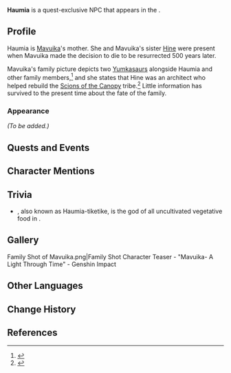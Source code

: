 {{Meta
<!-- Remove this template after adding the missing info -->
|missing_NPC_profile  = yes
<!--
|missing_NPC_idle     = yes
|missing_NPC_dialogue = yes
-->
}}
{{Character Infobox
|type             = Quest NPC
|image            = NPC Haumia.png
|realname         = <!-- Optional, if different from in-game name -->
|deceased         = Past
|region           = Natlan
|location         = <!-- Nation where you can find the character in the game -->
|affiliation      = Scions of the Canopy
|title            = 

|ancestry         = <!-- Clan/family -->
|father           = 
|mother           = 
|spouse           = Unnamed spouse
|spouseNote       = deceased
|sibling          = 
|child            = Mavuika
|child2           = Hine
|childNote2       = deceased
|relative         = 

|voiceEN          = [[imdb:nm4716053|Elsie Lovelock]]<ref name="Mavuika: A Light Through Time Video Desc">YouTube: [https://youtu.be/azVhULtjhU4 Character Teaser - "Mavuika: A Light Through Time"] (Video Description)</ref>
|voiceCN          = Jiang Yuling ({{zh|姜玉玲}})<ref name="Mavuika Teaser Chinese">Weibo: [https://m.weibo.cn/status/5115801559107720 《原神》玛维卡角色PV——「老時間」] (Post Description)</ref>
|voiceJP          = 
|voiceKR          = Lee Joo-eun ({{ko|이주은}})<ref name="Mavuika Teaser Korean">YouTube: [https://youtu.be/z9RWUYw8v-k 원신 | 마비카 캐릭터 PV-「오래된 기억」] (Video Description)</ref>
}}
'''Haumia''' is a quest-exclusive NPC that appears in the {{Quest|Black Stone Under a White Stone}}.
<!--
==Location==
{{subst:#tag:gallery|
NPC Location {{subst:#titleparts:{{subst:PAGENAME}}}}.png{{subst:!}}{{subst:#titleparts:{{subst:PAGENAME}}}}'s location
NPC Location {{subst:#titleparts:{{subst:PAGENAME}}}} Context.png{{subst:!}}Additional context
}}
-->
==Profile==
Haumia is [[Mavuika]]'s mother. She and Mavuika's sister [[Hine]] were present when Mavuika made the decision to die to be resurrected 500 years later.

Mavuika's family picture depicts two [[Yumkasaur]]s alongside Haumia and other family members,<ref>{{Ref/Quest|Echoes of Life}}</ref> and she states that Hine was an architect who helped rebuild the [[Scions of the Canopy]] tribe.<ref>{{Ref/Quest|Past and Future}}</ref> Little information has survived to the present time about the fate of the family.

===Appearance===
<!--Keep appearance section short and concise. Limit to 2 paragraphs with 3-4 sentences each.-->
''(To be added.)''

==Quests and Events==
{{Quests and Events}}
<!--
==Idle Quotes==
{{Dialogue Start}}
: {{DIcon|Idle}} {{Tx}}
:: {{A|VO {{subst:#titleparts:{{subst:PAGENAME}}}} 01.ogg}} "{{Tx}}"
{{Dialogue End}}

==Dialogue==
{{Dialogue Start}}
:'''{{subst:#titleparts:{{subst:PAGENAME}}}}:''' 
:{{DIcon}}
{{Dialogue End}}
<!--
==Event Dialogue==
===Event Name===
{{Dialogue Start}}
:'''{{subst:#titleparts:{{subst:PAGENAME}}}}:'''
{{Dialogue End}}
-->
==Character Mentions==
{{Character Mentions}}

==Trivia==
* {{W|Haumia-tiketike|Haumia}}, also known as Haumia-tiketike, is the god of all uncultivated vegetative food in {{w|Māori mythology}}.

==Gallery==
<gallery>
Family Shot of Mavuika.png|Family Shot
Character Teaser - "Mavuika- A Light Through Time" - Genshin Impact
</gallery>

==Other Languages==
{{Other Languages|default_hidden=1
|en      = Haumia
|zhs     = 夏芙米娅
|zhs_rm  = Xiàfúmǐyà
|zht     = 夏芙米婭
|zht_rm  = Xiàfúmǐyà
|ja      = ハウミア
|ko      = 하우미아
|es      = Haumia
|fr      = Haumia
|ru      = Хаумиа
|th      = Haumia
|vi      = Haumia
|de      = Haumia
|id      = Haumia
|pt      = Haumia
|tr      = Haumia
|it      = Haumia
}}

==Change History==
{{Change History|5.0}}

==References==
{{Reflist|2}}
